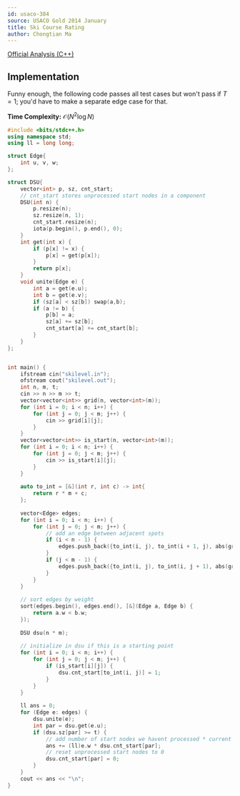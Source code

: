```yaml
---
id: usaco-384
source: USACO Gold 2014 January
title: Ski Course Rating
author: Chongtian Ma
---
```


[Official Analysis (C++)](http://www.usaco.org/current/data/sol_skilevel.html)

## Implementation

<LanguageSection>
<CPPSection>
  
Funny enough, the following code passes all test cases but won't pass if $T = 1$; you'd have to make a separate edge case for that.
  
**Time Complexity:** $\mathcal{O}(N^2 \log N)$
```cpp
#include <bits/stdc++.h>
using namespace std;
using ll = long long;

struct Edge{
	int u, v, w;
};

struct DSU{
	vector<int> p, sz, cnt_start;
	// cnt_start stores unprocessed start nodes in a component
	DSU(int n) {
		p.resize(n);
		sz.resize(n, 1);
		cnt_start.resize(n);
		iota(p.begin(), p.end(), 0);
	}
	int get(int x) {
		if (p[x] != x) {
			p[x] = get(p[x]);
		}
		return p[x];
	}
	void unite(Edge e) {
		int a = get(e.u);
		int b = get(e.v);
		if (sz[a] < sz[b]) swap(a,b);
		if (a != b) {
			p[b] = a;
			sz[a] += sz[b];
			cnt_start[a] += cnt_start[b];
		}
	}
};


int main() {
	ifstream cin("skilevel.in");
	ofstream cout("skilevel.out");
	int n, m, t; 
	cin >> n >> m >> t;
	vector<vector<int>> grid(n, vector<int>(m));
	for (int i = 0; i < n; i++) {
		for (int j = 0; j < m; j++) {
			cin >> grid[i][j];
		}
	}
	vector<vector<int>> is_start(n, vector<int>(m));
	for (int i = 0; i < n; i++) {
		for (int j = 0; j < m; j++) {
			cin >> is_start[i][j];
		}
	}
	
	auto to_int = [&](int r, int c) -> int{
		return r * m + c;	
	};
	
	vector<Edge> edges;
	for (int i = 0; i < n; i++) {
		for (int j = 0; j < m; j++) {
			// add an edge between adjacent spots
			if (i < n - 1) {
				edges.push_back({to_int(i, j), to_int(i + 1, j), abs(grid[i][j] - grid[i + 1][j])});
			}
			if (j < m - 1) {
				edges.push_back({to_int(i, j), to_int(i, j + 1), abs(grid[i][j] - grid[i][j + 1])});
			}
		}
	}
	
	// sort edges by weight
	sort(edges.begin(), edges.end(), [&](Edge a, Edge b) {
		return a.w < b.w;
	});
	
	DSU dsu(n * m);
	
	// initialize in dsu if this is a starting point
	for (int i = 0; i < n; i++) {
		for (int j = 0; j < m; j++) {
			if (is_start[i][j]) {
				dsu.cnt_start[to_int(i, j)] = 1;
			}
		}
	}
	
	ll ans = 0;
	for (Edge e: edges) {
		dsu.unite(e);
		int par = dsu.get(e.u);
		if (dsu.sz[par] >= t) {
			// add number of start nodes we havent processed * current weight
			ans += (ll)e.w * dsu.cnt_start[par];
			// reset unprocessed start nodes to 0
			dsu.cnt_start[par] = 0;
		}
	}
	cout << ans << "\n";
}
```
  
</CPPSection>
</LanguageSection>
